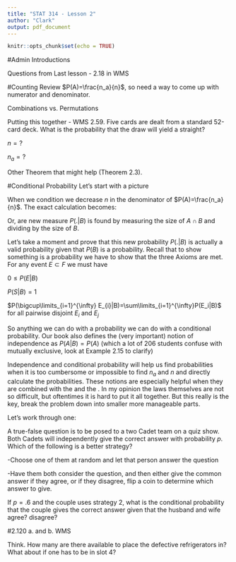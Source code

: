 ```yaml
---
title: "STAT 314 - Lesson 2"
author: "Clark"
output: pdf_document
---
```


```r
knitr::opts_chunk$set(echo = TRUE)
```

#Admin
Introductions

Questions from Last lesson - 2.18 in WMS

#Counting Review
$P(A)=\frac{n_a}{n}$, so need a way to come up with numerator and denominator.

Combinations vs. Permutations

\vspace{.5in}

Putting this together - WMS 2.59. Five cards are dealt from a standard 52-card deck.  What is the probability that the draw will yield a straight?

$n=?$

\vspace{.4in}

$n_a=?$

\vspace{.4in}

Other Theorem that might help (Theorem 2.3).

#Conditional Probability
Let's start with a picture

\vspace{2.in}

When we condition we decrease $n$ in the denominator of $P(A)=\frac{n_a}{n}$.  The exact calculation becomes:
\begin{equation*}
P(A|B)=\frac{P(A \cap B)}{P(B)}
\end{equation*}

Or, are new measure $P(.|B)$ is found by measuring the size of $A \cap B$ and dividing by the size of $B$.

Let's take a moment and prove that this new probability $P(.|B)$ is actually a valid probability given that $P(B)$ is a probability.  Recall that to show something is a probability we have to show that the three Axioms are met. For any event $E \subset F$ we must have

$0 \leq P(E|B)$

\vspace{2.in}

$P(S|B)=1$

\vspace{2.in}

$P(\bigcup\limits_{i=1}^{\infty} E_{i}|B)=\sum\limits_{i=1}^{\infty}P(E_i|B)$ for all pairwise disjoint $E_i$ and $E_j$

\newpage
So anything we can do with a probability we can do with a conditional probability.  Our book also defines the (very important) notion of independence as $P(A|B)=P(A)$ (which a lot of 206 students confuse with mutually exclusive, look at Example 2.15 to clarify)

Independence and conditional probability will help us find probabilities when it is too cumbersome or impossible to find $n_a$ and $n$ and directly calculate the probabilities.  These notions are especially helpful when they are combined with the \textbf{multiplicative law of probability} and the \textbf{additive law of probability}.  In my opinion the laws themselves are not so difficult, but oftentimes it is hard to put it all together.  But this really is the key, break the problem down into smaller more manageable parts.

Let's work through one:

A true-false question is to be posed to a two Cadet team on a quiz show.  Both Cadets will independently give the correct answer with probability $p$.  Which of the following is a better strategy?

-Choose one of them at random and let that person answer the question

-Have them both consider the question, and then either give the common answer if they agree, or if they disagree, flip a coin to determine which answer to give.

\vspace{3.in}

If $p=.6$ and the couple uses strategy 2, what is the conditional probability that the couple gives the correct answer given that the husband and wife agree?  disagree?

\vspace{3.in}

#2.120 a. and b. WMS

Think.  How many \textit{slots} are there available to place the defective refrigerators in?  What about if one has to be in slot 4?
